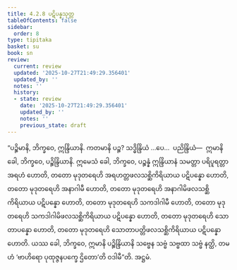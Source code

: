 ```yaml
---
title: 4.2.8 ပဋိပန္နသုတ္တ
tableOfContents: false
sidebar:
  order: 8
type: tipitaka
basket: su
book: sn
review:
  current: review
  updated: '2025-10-27T21:49:29.356401'
  updated_by: ''
  notes: ''
  history:
  - state: review
    date: '2025-10-27T21:49:29.356401'
    updated_by: ''
    notes: ''
    previous_state: draft
---
```



<ReviewStatus review={frontmatter.review} showDetails={true} />

<HypothesisAnnotation frontmatter={frontmatter} />

<DynamicBreadcrumb />

<Division number="488" book="sn" e="ch" v="18" p="350">

<Paragraph number="1051" book="sn">
“ပဉ္စိမာနိ, ဘိက္ခဝေ, ဣန္ဒြိယာနိ. ကတမာနိ ပဉ္စ? သဒ္ဓိန္ဒြိယံ …ပေ…  ပညိန္ဒြိယံ—  ဣမာနိ ခေါ, ဘိက္ခဝေ, ပဉ္စိန္ဒြိယာနိ. ဣမေသံ ခေါ, ဘိက္ခဝေ, ပဉ္စန္နံ ဣန္ဒြိယာနံ သမတ္တာ ပရိပူရတ္တာ အရဟံ ဟောတိ, တတော မုဒုတရေဟိ အရဟတ္တဖလသစ္ဆိကိရိယာယ ပဋိပန္နော ဟောတိ, တတော မုဒုတရေဟိ အနာဂါမီ ဟောတိ, တတော မုဒုတရေဟိ အနာဂါမိဖလသစ္ဆိကိရိယာယ ပဋိပန္နော ဟောတိ, တတော မုဒုတရေဟိ သကဒါဂါမီ ဟောတိ, တတော မုဒုတရေဟိ သကဒါဂါမိဖလသစ္ဆိကိရိယာယ ပဋိပန္နော ဟောတိ, တတော မုဒုတရေဟိ သောတာပန္နော ဟောတိ, တတော မုဒုတရေဟိ သောတာပတ္တိဖလသစ္ဆိကိရိယာယ ပဋိပန္နော ဟောတိ. ယဿ ခေါ, ဘိက္ခဝေ, ဣမာနိ ပဉ္စိန္ဒြိယာနိ သဗ္ဗေန သဗ္ဗံ သဗ္ဗထာ သဗ္ဗံ နတ္ထိ, တမဟံ ‘ဗာဟိရော ပုထုဇ္ဇနပက္ခေ ဌိတော’တိ ဝဒါမီ”တိ.

</Paragraph>
</Division>

<Paragraph number="1052" type="center" book="sn">
အဋ္ဌမံ.
</Paragraph>